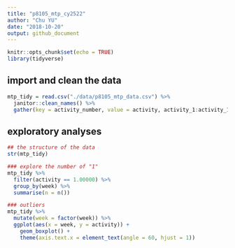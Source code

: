```yaml
---
title: "p8105_mtp_cy2522"
author: "Chu YU"
date: "2018-10-20"
output: github_document
---
```


```r
knitr::opts_chunk$set(echo = TRUE)
library(tidyverse)

```

## import and clean the data
```r
mtp_tidy = read.csv("./data/p8105_mtp_data.csv") %>%
  janitor::clean_names() %>%
  gather(key = activity_number, value = activity, activity_1:activity_1440 ) 
```

## exploratory analyses
```r
## the structure of the data
str(mtp_tidy)

### explore the number of "1"
mtp_tidy %>%
  filter(activity == 1.00000) %>%
  group_by(week) %>% 
  summarise(n = n())

### outliers
mtp_tidy %>%
  mutate(week = factor(week)) %>%
  ggplot(aes(x = week, y = activity)) +
    geom_boxplot() +
    theme(axis.text.x = element_text(angle = 60, hjust = 1))
```

